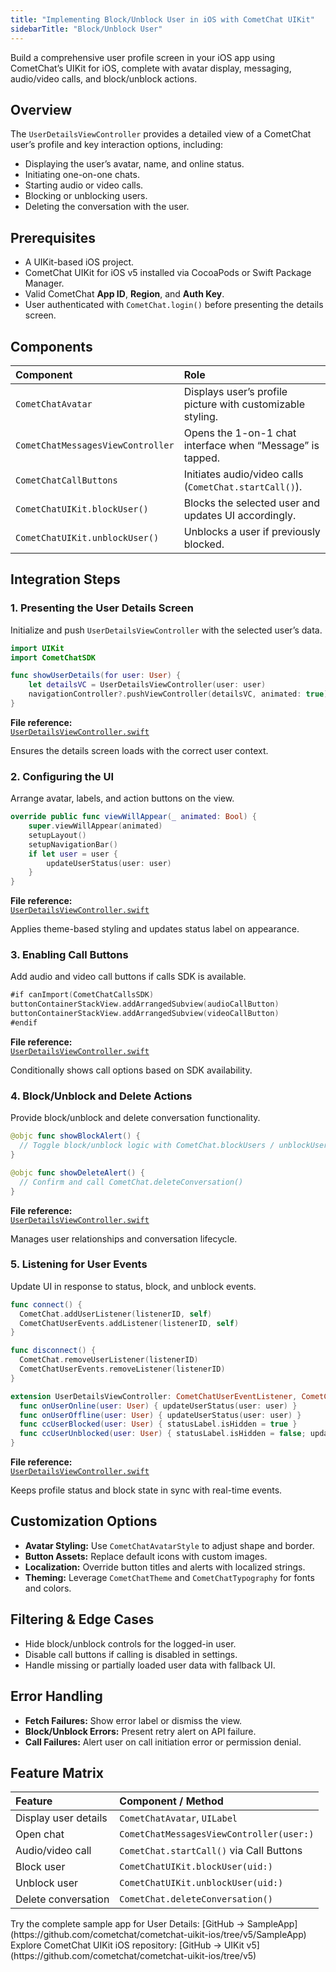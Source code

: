 ```yaml
---
title: "Implementing Block/Unblock User in iOS with CometChat UIKit"
sidebarTitle: "Block/Unblock User"
---
```


Build a comprehensive user profile screen in your iOS app using CometChat’s UIKit for iOS, complete with avatar display, messaging, audio/video calls, and block/unblock actions.

## Overview

The `UserDetailsViewController` provides a detailed view of a CometChat user’s profile and key interaction options, including:

- Displaying the user’s avatar, name, and online status.  
- Initiating one-on-one chats.  
- Starting audio or video calls.  
- Blocking or unblocking users.  
- Deleting the conversation with the user.

## Prerequisites

- A UIKit-based iOS project.  
- CometChat UIKit for iOS v5 installed via CocoaPods or Swift Package Manager.  
- Valid CometChat **App ID**, **Region**, and **Auth Key**.  
- User authenticated with `CometChat.login()` before presenting the details screen.

## Components

| Component                         | Role                                                          |
|:----------------------------------|:--------------------------------------------------------------|
| `CometChatAvatar`                 | Displays user’s profile picture with customizable styling.     |
| `CometChatMessagesViewController`| Opens the 1-on-1 chat interface when “Message” is tapped.     |
| `CometChatCallButtons`            | Initiates audio/video calls (`CometChat.startCall()`).         |
| `CometChatUIKit.blockUser()`      | Blocks the selected user and updates UI accordingly.          |
| `CometChatUIKit.unblockUser()`    | Unblocks a user if previously blocked.                        |

## Integration Steps

### 1. Presenting the User Details Screen

Initialize and push `UserDetailsViewController` with the selected user’s data.

```swift
import UIKit
import CometChatSDK

func showUserDetails(for user: User) {
    let detailsVC = UserDetailsViewController(user: user)
    navigationController?.pushViewController(detailsVC, animated: true)
}
```

**File reference:**  
[`UserDetailsViewController.swift`](https://github.com/cometchat/cometchat-uikit-ios/blob/v5/SampleApp/View%20Controllers/CometChat%20Components/DetailsPage/UserDetailsViewController.swift)

Ensures the details screen loads with the correct user context.

### 2. Configuring the UI

Arrange avatar, labels, and action buttons on the view.

```swift
override public func viewWillAppear(_ animated: Bool) {
    super.viewWillAppear(animated)
    setupLayout()
    setupNavigationBar()
    if let user = user {
        updateUserStatus(user: user)
    }
}
```

**File reference:**  
[`UserDetailsViewController.swift`](https://github.com/cometchat/cometchat-uikit-ios/blob/v5/SampleApp/View%20Controllers/CometChat%20Components/DetailsPage/UserDetailsViewController.swift)

Applies theme-based styling and updates status label on appearance.

### 3. Enabling Call Buttons

Add audio and video call buttons if calls SDK is available.

```swift
#if canImport(CometChatCallsSDK)
buttonContainerStackView.addArrangedSubview(audioCallButton)
buttonContainerStackView.addArrangedSubview(videoCallButton)
#endif
```

**File reference:**  
[`UserDetailsViewController.swift`](https://github.com/cometchat/cometchat-uikit-ios/blob/v5/SampleApp/View%20Controllers/CometChat%20Components/DetailsPage/UserDetailsViewController.swift)

Conditionally shows call options based on SDK availability.

### 4. Block/Unblock and Delete Actions

Provide block/unblock and delete conversation functionality.

```swift
@objc func showBlockAlert() {
  // Toggle block/unblock logic with CometChat.blockUsers / unblockUsers
}

@objc func showDeleteAlert() {
  // Confirm and call CometChat.deleteConversation()
}
```

**File reference:**  
[`UserDetailsViewController.swift`](https://github.com/cometchat/cometchat-uikit-ios/blob/v5/SampleApp/View%20Controllers/CometChat%20Components/DetailsPage/UserDetailsViewController.swift)

Manages user relationships and conversation lifecycle.

### 5. Listening for User Events

Update UI in response to status, block, and unblock events.

```swift
func connect() {
  CometChat.addUserListener(listenerID, self)
  CometChatUserEvents.addListener(listenerID, self)
}

func disconnect() {
  CometChat.removeUserListener(listenerID)
  CometChatUserEvents.removeListener(listenerID)
}

extension UserDetailsViewController: CometChatUserEventListener, CometChatUserDelegate {
  func onUserOnline(user: User) { updateUserStatus(user: user) }
  func onUserOffline(user: User) { updateUserStatus(user: user) }
  func ccUserBlocked(user: User) { statusLabel.isHidden = true }
  func ccUserUnblocked(user: User) { statusLabel.isHidden = false; updateUserStatus(user: user) }
}
```

**File reference:**  
[`UserDetailsViewController.swift`](https://github.com/cometchat/cometchat-uikit-ios/blob/v5/SampleApp/View%20Controllers/CometChat%20Components/DetailsPage/UserDetailsViewController.swift)

Keeps profile status and block state in sync with real-time events.

## Customization Options

- **Avatar Styling:** Use `CometChatAvatarStyle` to adjust shape and border.  
- **Button Assets:** Replace default icons with custom images.  
- **Localization:** Override button titles and alerts with localized strings.  
- **Theming:** Leverage `CometChatTheme` and `CometChatTypography` for fonts and colors.

## Filtering & Edge Cases

- Hide block/unblock controls for the logged-in user.  
- Disable call buttons if calling is disabled in settings.  
- Handle missing or partially loaded user data with fallback UI.

## Error Handling

- **Fetch Failures:** Show error label or dismiss the view.  
- **Block/Unblock Errors:** Present retry alert on API failure.  
- **Call Failures:** Alert user on call initiation error or permission denial.

## Feature Matrix

| Feature                  | Component / Method                           |
|:-------------------------|:---------------------------------------------|
| Display user details     | `CometChatAvatar`, `UILabel`                |
| Open chat                | `CometChatMessagesViewController(user:)`     |
| Audio/video call         | `CometChat.startCall()` via Call Buttons     |
| Block user               | `CometChatUIKit.blockUser(uid:)`             |
| Unblock user             | `CometChatUIKit.unblockUser(uid:)`           |
| Delete conversation      | `CometChat.deleteConversation()`             |

<CardGroup>
  <Card title="Full Sample App">
    Try the complete sample app for User Details:
    [GitHub → SampleApp](https://github.com/cometchat/cometchat-uikit-ios/tree/v5/SampleApp)
  </Card>
  <Card title="UIKit Source Code">
    Explore CometChat UIKit iOS repository:
    [GitHub → UIKit v5](https://github.com/cometchat/cometchat-uikit-ios/tree/v5)
  </Card>
</CardGroup>